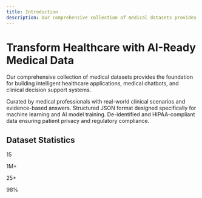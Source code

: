```yaml
---
title: Introduction
description: Our comprehensive collection of medical datasets provides the foundation for building intelligent healthcare applications, medical chatbots, and clinical decision support systems.
---
```


# Transform Healthcare with AI-Ready Medical Data

Our comprehensive collection of medical datasets provides the foundation for building intelligent healthcare applications, medical chatbots, and clinical decision support systems.

<CardGroup cols={3}>
  <Card title="Clinical Excellence" icon="stethoscope">
    Curated by medical professionals with real-world clinical scenarios and evidence-based answers.
  </Card>
  <Card title="AI-Optimized" icon="robot">
    Structured JSON format designed specifically for machine learning and AI model training.
  </Card>
  <Card title="Privacy Compliant" icon="shield-alt">
    De-identified and HIPAA-compliant data ensuring patient privacy and regulatory compliance.
  </Card>
</CardGroup>

## Dataset Statistics

<CardGroup cols={4}>
    <Card title="Total Datasets">
        <p class="text-2xl font-bold text-blue-600">15</p>
    </Card>
    <Card title="Total Entries">
        <p class="text-2xl font-bold text-green-600">1M+</p>
    </Card>
    <Card title="Medical Specialties">
        <p class="text-2xl font-bold text-purple-600">25+</p>
    </Card>
    <Card title="Quality Score">
        <p class="text-2xl font-bold text-orange-600">98%</p>
    </Card>
</CardGroup> 